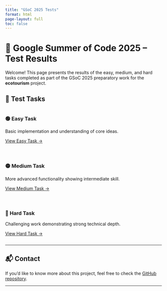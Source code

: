 ```yaml
---
title: "GSoC 2025 Tests"
format: html
page-layout: full
toc: false
---
```


# 🧪 Google Summer of Code 2025 – Test Results

Welcome! This page presents the results of the easy, medium, and hard tasks completed as part of the GSoC 2025 preparatory work for the **ecotourism** project.

## 📂 Test Tasks

<div style="display: flex; flex-wrap: wrap; gap: 1.5rem;">

<div style="flex: 1; min-width: 250px;">
<h3>🟢 Easy Task</h3>
<p>Basic implementation and understanding of core ideas.</p>
<p><a href="articles/Easy.html" target="_blank">View Easy Task →</a></p>
</div>

<div style="flex: 1; min-width: 250px;">
<h3>🟡 Medium Task</h3>
<p>More advanced functionality showing intermediate skill.</p>
<p><a href="articles/Medium.html" target="_blank">View Medium Task →</a></p>
</div>

<div style="flex: 1; min-width: 250px;">
<h3>🔴 Hard Task</h3>
<p>Challenging work demonstrating strong technical depth.</p>
<p><a href="articles/Hard.html" target="_blank">View Hard Task →</a></p>
</div>

</div>

---

## 📬 Contact

If you'd like to know more about this project, feel free to check the [GitHub repository](https://github.com/vahdatjavad/ecotourism).

---
